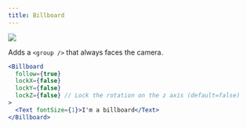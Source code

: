 ```yaml
---
title: Billboard
---
```


[![](https://img.shields.io/badge/-storybook-%23ff69b4)](https://drei.pmnd.rs/?path=/story/abstractions-billboard--billboard-st)

Adds a `<group />` that always faces the camera.

```jsx
<Billboard
  follow={true}
  lockX={false}
  lockY={false}
  lockZ={false} // Lock the rotation on the z axis (default=false)
>
  <Text fontSize={1}>I'm a billboard</Text>
</Billboard>
```
